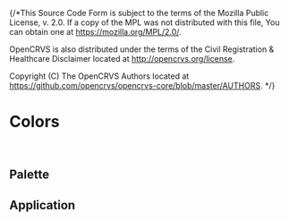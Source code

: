 {/\*This Source Code Form is subject to the terms of the Mozilla Public
License, v. 2.0. If a copy of the MPL was not distributed with this
file, You can obtain one at https://mozilla.org/MPL/2.0/.

OpenCRVS is also distributed under the terms of the Civil Registration
& Healthcare Disclaimer located at http://opencrvs.org/license.

Copyright (C) The OpenCRVS Authors located at https://github.com/opencrvs/opencrvs-core/blob/master/AUTHORS.
\*/}


<Meta title="Styles/Colors" />

# Colors

<br />

## Palette

<ColorPalette>
  <ColorItem
    title="colors.primary"
    subtitle="Primary"
    colors={{
      primaryLighter: colors.primaryLighter,
      primaryLight: colors.primaryLight,
      primary: colors.primary,
      primaryDark: colors.primaryDark,
      primaryDarker: colors.primaryDarker
    }}
  />
  <ColorItem
    title="colors.purple"
    subtitle="Purple"
    colors={{
      purpleLighter: colors.purpleLighter,
      purpleLight: colors.purpleLight,
      purple: colors.purple,
      purpleDark: colors.purpleDark,
      purpleDarker: colors.purpleDarker
    }}
  />
  <ColorItem
    title="colors.orange"
    subtitle="Orange"
    colors={{
      orangeLighter: colors.orangeLighter,
      orangeLight: colors.orangeLight,
      orange: colors.orange,
      orangeDark: colors.orangeDark,
      orangeDarker: colors.orangeDarker
    }}
  />
  <ColorItem
    title="colors.red"
    subtitle="Red"
    colors={{
      redLighter: colors.redLighter,
      redLight: colors.redLight,
      red: colors.red,
      redDark: colors.redDark,
      redDarker: colors.redDarker
    }}
  />
  <ColorItem
    title="colors.green"
    subtitle="Green"
    colors={{
      greenLighter: colors.greenLighter,
      greenLight: colors.greenLight,
      green: colors.green,
      greenDark: colors.greenDark,
      greenDarker: colors.greenDarker
    }}
  />
  <ColorItem
    title="colors.blue"
    subtitle="Blue"
    colors={{
      blueLighter: colors.blueLighter,
      blueLight: colors.blueLight,
      blue: colors.blue,
      blueDark: colors.blueDark,
      blueDarker: colors.blueDarker
    }}
  />
  <ColorItem
    title="colors.teal"
    subtitle="Teal"
    colors={{
      tealLighter: colors.tealLighter,
      tealLight: colors.tealLight,
      teal: colors.teal,
      tealDark: colors.tealDark,
      tealDarker: colors.tealDarker
    }}
  />
  <ColorItem
    title="colors.yellow"
    subtitle="Yellow"
    colors={{
      yellowLighter: colors.yellowLighter,
      yellowLight: colors.yellowLight,
      yellow: colors.yellow,
      yellowDark: colors.yellowDark,
      yellowDarker: colors.yellowDarker
    }}
  />
  <ColorItem
    title="colors.grey"
    subtitle="Monochrome"
    colors={{
      white: colors.white,
      grey100: colors.grey100,
      grey200: colors.grey200,
      grey300: colors.grey300,
      grey400: colors.grey400,
      grey500: colors.grey500,
      grey600: colors.grey600
    }}
  />
  <ColorItem
    title="colors.opacity"
    subtitle="Translucent"
    colors={{
      opacity24: colors.opacity24,
      opacity54: colors.opacity54
    }}
  />
</ColorPalette>

## Application

<ColorPalette>
  <ColorItem
    title="colors.positive"
    subtitle="Status Green"
    colors={{
      positive: colors.positive,
      positiveDark: colors.positiveDark,
      positiveDarker: colors.positiveDarker
    }}
  />
  <ColorItem
    title="colors.neutral"
    subtitle="Status Orange"
    colors={{
      neutral: colors.neutral,
      neutralDark: colors.neutralDark,
      neutralDarker: colors.neutralDarker
    }}
  />
  <ColorItem
    title="colors.negative"
    subtitle="Status Red"
    colors={{
      negative: colors.negative,
      negativeDark: colors.negativeDark,
      negativeDarker: colors.negativeDarker
    }}
  />
  <ColorItem
    title="colors.background"
    subtitle="Background"
    colors={{
      background: colors.background
    }}
  />
</ColorPalette>
